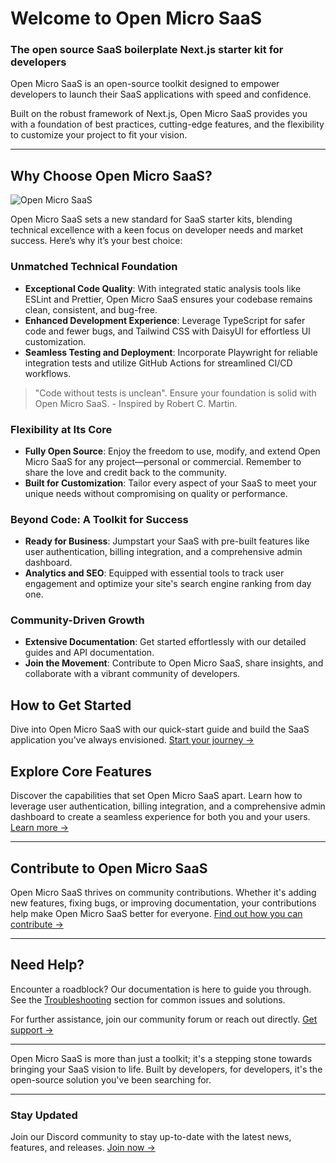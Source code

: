 
# Welcome to Open Micro SaaS

### The open source SaaS boilerplate Next.js starter kit for developers

Open Micro SaaS is an open-source toolkit designed to empower developers to launch their SaaS applications with speed and confidence.

Built on the robust framework of Next.js, Open Micro SaaS provides you with a foundation of best practices, cutting-edge features, and the flexibility to customize your project to fit your vision.

---

## Why Choose Open Micro SaaS?

![Open Micro SaaS](/assets/images/introduction/open-micro-saas.png)

Open Micro SaaS sets a new standard for SaaS starter kits, blending technical excellence with a keen focus on developer needs and market success. Here’s why it’s your best choice:

### **Unmatched Technical Foundation**

- **Exceptional Code Quality**: With integrated static analysis tools like ESLint and Prettier, Open Micro SaaS ensures your codebase remains clean, consistent, and bug-free.
- **Enhanced Development Experience**: Leverage TypeScript for safer code and fewer bugs, and Tailwind CSS with DaisyUI for effortless UI customization.
- **Seamless Testing and Deployment**: Incorporate Playwright for reliable integration tests and utilize GitHub Actions for streamlined CI/CD workflows.

> "Code without tests is unclean". Ensure your foundation is solid with Open Micro SaaS. - Inspired by Robert C. Martin.

### **Flexibility at Its Core**

- **Fully Open Source**: Enjoy the freedom to use, modify, and extend Open Micro SaaS for any project—personal or commercial. Remember to share the love and credit back to the community.
- **Built for Customization**: Tailor every aspect of your SaaS to meet your unique needs without compromising on quality or performance.

### **Beyond Code: A Toolkit for Success**

- **Ready for Business**: Jumpstart your SaaS with pre-built features like user authentication, billing integration, and a comprehensive admin dashboard.
- **Analytics and SEO**: Equipped with essential tools to track user engagement and optimize your site's search engine ranking from day one.

### **Community-Driven Growth**

- **Extensive Documentation**: Get started effortlessly with our detailed guides and API documentation.
- **Join the Movement**: Contribute to Open Micro SaaS, share insights, and collaborate with a vibrant community of developers.

## **How to Get Started**

Dive into Open Micro SaaS with our quick-start guide and build the SaaS application you've always envisioned. [Start your journey →](/getting-started)

## Explore Core Features

<VideoPlayer videoSrc="/assets/videos/features/demo-login.mp4" />

Discover the capabilities that set Open Micro SaaS apart. Learn how to leverage user authentication, billing integration, and a comprehensive admin dashboard to create a seamless experience for both you and your users. [Learn more →](/features)

---

## Contribute to Open Micro SaaS

Open Micro SaaS thrives on community contributions. Whether it's adding new features, fixing bugs, or improving documentation, your contributions help make Open Micro SaaS better for everyone. [Find out how you can contribute →](/contribute)

---

## Need Help?

Encounter a roadblock? Our documentation is here to guide you through. See the [Troubleshooting](/troubleshooting) section for common issues and solutions.

For further assistance, join our community forum or reach out directly. [Get support →]()

---

Open Micro SaaS is more than just a toolkit; it's a stepping stone towards bringing your SaaS vision to life. Built by developers, for developers, it's the open-source solution you've been searching for.

---

### Stay Updated

Join our Discord community to stay up-to-date with the latest news, features, and releases. [Join now →](https://discord.gg/BSn25bXyG9)
